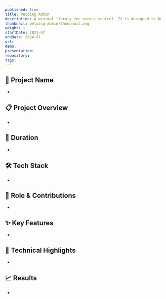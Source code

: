 ```yaml
---
published: true
title: Petping Admin
description: A minimal library for access control. It is designed to be used together with opaque access tokens by providing a simple interface to define roles with different access permissions and verifying requests to resources.
thumbnail: petping-admin/thumbnail.png
weight: 1
startDate: 2021-07
endDate: 2024-01
url: 
demo: 
presentation: 
repository: 
tags:
---
```


## 📌 Project Name
- 

## 📋 Project Overview
-

## 📅 Duration
- 

## 🛠 Tech Stack
- 

## 👤 Role & Contributions
- 

## ✨ Key Features
- 

## 🚀 Technical Highlights
- 

## 📈 Results
- 